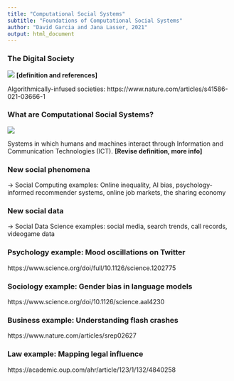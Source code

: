 ```yaml
---
title: "Computational Social Systems"
subtitle: "Foundations of Computational Social Systems"
author: "David Garcia and Jana Lasser, 2021"
output: html_document
---
```


### The Digital Society

![](DigitalSociety.png)
**[definition and references]**

Algorithmically-infused societies:
https://www.nature.com/articles/s41586-021-03666-1

### What are Computational Social Systems?

![](ComputationalSocialSystems.png)

Systems in which humans and machines interact through Information and Communication Technologies (ICT).
**[Revise definition, more info]**

### New social phenomena

-> Social Computing
examples: Online inequality, AI bias, psychology-informed recommender systems, online job markets, the sharing economy

### New social data

-> Social Data Science
examples: social media, search trends, call records, videogame data

### Psychology example: Mood oscillations on Twitter
https://www.science.org/doi/full/10.1126/science.1202775

### Sociology example: Gender bias in language models
https://www.science.org/doi/10.1126/science.aal4230

### Business example: Understanding flash crashes
https://www.nature.com/articles/srep02627

### Law example: Mapping legal influence
https://academic.oup.com/ahr/article/123/1/132/4840258

